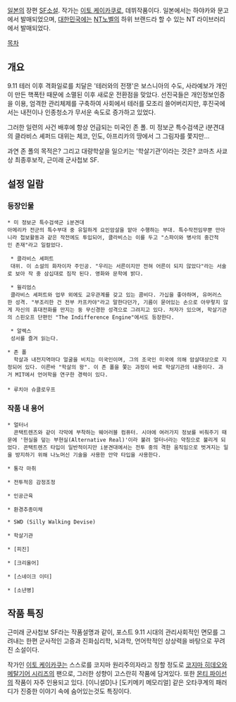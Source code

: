 {{{+1 『虐殺器官』（ぎゃくさつきかん、Genocidal Organ）}}}

[[일본]]의 장편 [[SF소설]]. 작가는 [[이토 케이카쿠]]로, 데뷔작품이다. 일본에서는 하야카와 문고에서 발매되었으며, [[대한민국]]에는 [[NT노벨]]의 하위 브랜드라 할 수 있는 NT 라이브러리에서 발매되었다. 

[[목차]]
== 개요 ==

9.11 테러 이후 격화일로를 치달은 '테러와의 전쟁'은 보스니아의 수도, 사라예보가 개인이 만든 핵폭탄 때문에 소멸된 이후 새로운 전환점을 맞았다. 선진국들은 개인정보인증을 이용, 엄격한 관리체제를 구축하여 사회에서 테러를 모조리 쓸어버리지만, 후진국에서는 내전이나 인종청소가 무서운 속도로 증가하고 있었다.

그러한 일련의 사건 배후에 항상 언급되는 미국인 존 폴. 미 정보군 특수검색군 i분견대의 클라비스 셰퍼드 대위는 체코, 인도, 아프리카의 땅에서 그 그림자를 쫓지만…

과연 존 폴의 목적은? 그리고 대량학살을 일으키는 '학살기관'이라는 것은?
코마츠 사쿄 상 최종후보작, 근미래 군사첩보 SF.


== 설정 일람 ==
=== 등장인물 === 
 * 미 정보군 특수검색군 i분견대
 아메리카 전군의 특수부대 중 유일하게 요인암살을 맡아 수행하는 부대. 특수작전임무뿐 만아니라 첩보활동과 같은 작전에도 투입되어, 클라비스는 이를 두고 "스파이와 병사의 중간적인 존재"라고 일컬었다. 

  * 클라비스 셰퍼트
  대위. 이 소설의 화자이자 주인공. "우리는 서른이지만 전혀 어른이 되지 않았다"라는 서술로 보아 작 중 삼십대로 짐작 된다. 영화와 문학에 밝다.

  * 윌리엄스
  클라비스 셰퍼트와 업무 외에도 교우관계를 갖고 있는 콤비다. 가십을 좋아하며, 유머러스한 성격. "부조리한 건 전부 카프카야"라고 말한다던가, 기름이 묻어있는 손으로 아무렇지 않게 자신의 휴대전화를 만지는 둥 무신경한 성격으로 그려지고 있다. 처자가 있으며, 학살기관의 스핀오프 단편인 "The Indifference Engine"에서도 등장한다.

  * 알렉스
  성서를 즐겨 읽는다.

 * 존 폴
   학살과 내전지역마다 얼굴을 비치는 미국인이며, 그의 조국인 미국에 의해 암살대상으로 지정되어 있다. 이른바 "학살의 왕". 이 존 폴을 쫓는 과정이 바로 학살기관의 내용이다. 과거 MIT에서 언어학을 연구한 경력이 있다.
 
 * 루치아 슈클로우프


=== 작품 내 용어 === 
 * 얼터너
   콘택트렌즈와 같이 각막에 부착하는 웨어러블 컴퓨터. 시야에 여러가지 정보를 비춰주기 때문에 '현실을 덮는 부현실(Alternative Real)'이라 불려 얼터너라는 약칭으로 불리게 되었다. 콘택트렌즈 타입이 일반적이지만 i분견대에서는 전투 중의 격한 움직임으로 벗겨지는 일을 방지하기 위해 나노머신 기술을 사용한 안약 타입을 사용한다.

 * 통각 마취

 * 전투적응 감정조정

 * 인공근육

 * 환경추종미채

 * SWD (Silly Walking Devise)

 * 학살기관

 * [피진]

 * [크리올어]

 * [스네이크 이터]

 * [소년병]

== 작품 특징 ==

근미래 군사첩보 SF라는 작품설명과 같이, 포스트 9.11 시대의 관리사회적인 면모를 그려내는 한편 군사적인 고증과 진화심리학, 뇌과학, 언어학적인 상상력을 바탕으로 꾸려진 소설이다.

작가인 [[이토 케이카쿠]]는 스스로를 코지마 원리주의자라고 칭할 정도로 [[코지마 히데오]]와 [[메탈기어 시리즈]]의 팬으로, 그러한 성향이 고스란히 작품에 담겨있다. 또한 [[몬티 파이선]]의 작품이 자주 인용되고 있다. [이니셜D]나 [도키메키 메모리얼] 같은 오타쿠계의 패러디가 진중한 이야기 속에 숨어있는것도 특징이다.
